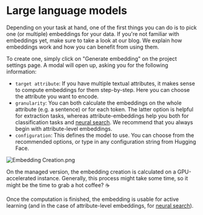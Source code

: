 # Large language models

Depending on your task at hand, one of the first things you can do is to pick one (or multiple) embeddings for your data. If you're not familiar with embeddings yet, make sure to take a look at our blog. We explain how embeddings work and how you can benefit from using them.

To create one, simply click on "Generate embedding" on the project settings page. A modal will open up, asking you for the following information:

- `target attribute`: If you have multiple textual attributes, it makes sense to compute embeddings for them step-by-step. Here you can choose the attribute you want to encode.
- `granularity`: You can both calculate the embeddings on the whole attribute (e.g. a sentence) or for each token. The latter option is helpful for extraction tasks, whereas attribute-embeddings help you both for classification tasks and [neural search](doc:neural-search). We recommend that you always begin with attribute-level embeddings.
- `configuration`: This defines the model to use. You can choose from the recommended options, or type in any configuration string from Hugging Face.

![](https://files.readme.io/9403d87-Embedding_Creation.png 'Embedding Creation.png')

On the managed version, the embedding creation is calculated on a GPU-accelerated instance. Generally, this process might take some time, so it might be the time to grab a hot coffee? ☕

Once the computation is finished, the embedding is usable for active learning (and in the case of attribute-level embeddings, for [neural search](doc:neural-search)).
